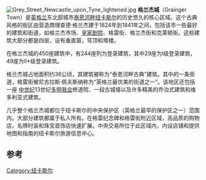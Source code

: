 [[Image:Grey_Street_Newcastle_upon_Tyne_lightened.jpg|thumb]]
'''格兰杰城'''（Grainger Town）是[[英格兰|英格兰]]东北部城市[[泰恩河畔纽卡斯尔|泰恩河畔纽卡斯尔]]的历史悠久的核心区域。这个古典风格的街区由营造商理查德·格兰杰建于1824年到1841年之间，包括该市一些最好的建筑和街道，如格兰杰市场、[[皇家剧院_(纽卡斯尔)|皇家剧院]]、格雷街、格兰杰街和克莱顿街。这些建筑大部分都是四层，设有垂直窗，穹顶和塔楼。 

在格兰杰城的450座建筑中，有244座列为登录建筑，其中29座为I级登录建筑，49座为II*级登录建筑。 

格兰杰城占地面积约36公顷，其建筑被称为“泰恩河畔古典”建筑。其中的一条街道，格雷街被尼古拉斯·佩夫斯纳称为“英格兰最优美的街道之一”。该地区还包括一座 [[中世纪|中世纪]]13世纪[[多明我会|多明我会]]修道院、一段古城墙以及许多精美的乔治式建筑和维多利亚式建筑。 

几乎整个格兰杰城都位于纽卡斯尔的中央保护区（英格兰最早的保护区之一）范围内。大部分建筑都属于私人所有。在格雷纪念碑和格雷街附近区域，高品质的购物店，名牌时装和珠宝首饰店快速扩展。中央交易所位于此区域内，内设店铺和提供地图和指南的纽卡斯尔旅游信息中心。

==参考==
{{reflist}}
[[Category:纽卡斯尔|Category:纽卡斯尔]]